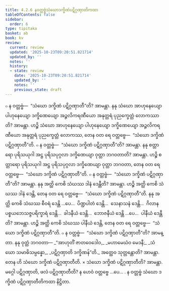 ```yaml
---
title: 4.2.6 နဝတ္တဗ္ဗံသံဃောဒက္ခိဏံပဋိဂ္ဂဏှာတိကထာ
tableOfContents: false
sidebar:
  order: 6
type: tipitaka
basket: ab
book: kv
review:
  current: review
  updated: '2025-10-23T09:20:51.821714'
  updated_by: ''
  notes: ''
  history:
  - state: review
    date: '2025-10-23T09:20:51.821714'
    updated_by: ''
    notes: ''
    previous_state: draft
---
```



<ReviewStatus review={frontmatter.review} showDetails={true} />

<HypothesisAnnotation frontmatter={frontmatter} />

<DynamicBreadcrumb />

<Division number="791" book="kv" e="ch" v="32" p="398">

<Paragraph number="2465" book="kv">
๐ န ဝတ္တဗ္ဗံ—  “သံဃော ဒက္ခိဏံ ပဋိဂ္ဂဏှာတီ”တိ? အာမန္တာ. နနု သံဃော အာဟုနေယျော ပါဟုနေယျော ဒက္ခိဏေယျော အဉ္ဇလိကရဏီယော အနုတ္တရံ ပုညက္ခေတ္တံ လောကဿာတိ? အာမန္တာ. ဟဉ္စိ သံဃော အာဟုနေယျော ပါဟုနေယျော ဒက္ခိဏေယျော အဉ္ဇလိကရဏီယော အနုတ္တရံ ပုညက္ခေတ္တံ လောကဿ, တေန ဝတ ရေ ဝတ္တဗ္ဗေ—  “သံဃော ဒက္ခိဏံ ပဋိဂ္ဂဏှာတီ”တိ.
</Paragraph>

<Paragraph number="2466" book="kv">
๐ န ဝတ္တဗ္ဗံ—  “သံဃော ဒက္ခိဏံ ပဋိဂ္ဂဏှာတီ”တိ? အာမန္တာ. နနု စတ္တာရော ပုရိသယုဂါ အဋ္ဌ ပုရိသပုဂ္ဂလာ ဒက္ခိဏေယျာ ဝုတ္တာ ဘဂဝတာတိ? အာမန္တာ. ဟဉ္စိ စတ္တာရော ပုရိသယုဂါ အဋ္ဌ ပုရိသပုဂ္ဂလာ ဒက္ခိဏေယျာ ဝုတ္တာ ဘဂဝတာ, တေန ဝတ ရေ ဝတ္တဗ္ဗေ—  “သံဃော ဒက္ခိဏံ ပဋိဂ္ဂဏှာတီ”တိ.
</Paragraph>

<Paragraph number="2467" book="kv">
๐ န ဝတ္တဗ္ဗံ—  “သံဃော ဒက္ခိဏံ ပဋိဂ္ဂဏှာတီ”တိ? အာမန္တာ. နနု အတ္ထိ ကေစိ သံဃဿ ဒါနံ ဒေန္တီတိ? အာမန္တာ. ဟဉ္စိ အတ္ထိ ကေစိ သံဃဿ ဒါနံ ဒေန္တိ, တေန ဝတ ရေ ဝတ္တဗ္ဗေ—  “သံဃော ဒက္ခိဏံ ပဋိဂ္ဂဏှာတီ”တိ. နနု အတ္ထိ ကေစိ သံဃဿ စီဝရံ ဒေန္တိ …ပေ…  ပိဏ္ဍပါတံ ဒေန္တိ…  သေနာသနံ ဒေန္တိ…  ဂိလာနပစ္စယဘေသဇ္ဇပရိက္ခာရံ ဒေန္တိ…  ခါဒနီယံ ဒေန္တိ…  ဘောဇနီယံ ဒေန္တိ …ပေ…  ပါနီယံ ဒေန္တီတိ? အာမန္တာ. ဟဉ္စိ အတ္ထိ ကေစိ သံဃဿ ပါနီယံ ဒေန္တိ, တေန ဝတ ရေ ဝတ္တဗ္ဗေ—  “သံဃော ဒက္ခိဏံ ပဋိဂ္ဂဏှာတီ”တိ.
</Paragraph>

<Paragraph number="2468" book="kv">
๐ န ဝတ္တဗ္ဗံ—  “သံဃော ဒက္ခိဏံ ပဋိဂ္ဂဏှာတီ”တိ? အာမန္တာ. နနု ဝုတ္တံ ဘဂဝတာ—
</Paragraph>

<Paragraph number="2469" type="verses" book="kv">
_“အာဟုတိံ ဇာတဝေဒေါဝ,_  
_မဟာမေဃံဝ မေဒနီ;_  
_သံဃော သမာဓိသမ္ပန္နော,_  
_ပဋိဂ္ဂဏှာတိ ဒက္ခိဏန်”တိ._  

</Paragraph>

<Paragraph number="2470" book="kv">
အတ္ထေဝ သုတ္တန္တောတိ? အာမန္တာ. တေန ဟိ သံဃော ဒက္ခိဏံ ပဋိဂ္ဂဏှာတီတိ.
</Paragraph>

</Division>
<Division number="792" book="kv" e="ch" v="32" p="399">

<Paragraph number="2471" book="kv">
× သံဃော ဒက္ခိဏံ ပဋိဂ္ဂဏှာတီတိ? အာမန္တာ. မဂ္ဂေါ ပဋိဂ္ဂဏှာတိ, ဖလံ ပဋိဂ္ဂဏှာတီတိ? န ဟေဝံ ဝတ္တဗ္ဗေ …ပေ… .

</Paragraph>
</Division>

<Paragraph number="2472" type="center" book="kv">
န ဝတ္တဗ္ဗံ သံဃော ဒက္ခိဏံ ပဋိဂ္ဂဏှာတီတိကထာ နိဋ္ဌိတာ.
</Paragraph>